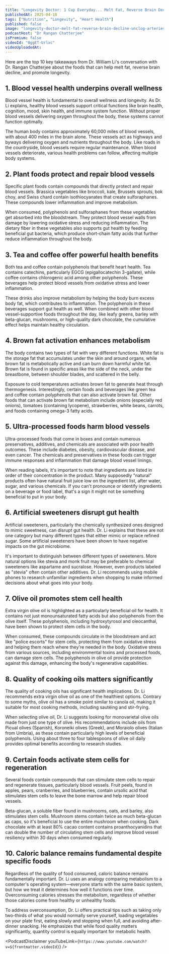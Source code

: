```yaml
---
title: "Longevity Doctor: 1 Cup Everyday... Melt Fat, Reverse Brain Decline & Unclog Arteries | William Li"
publishedAt: 2025-04-18
tags: ["Nutrition", "Longevity", "Heart Health"]
published: false
image: "longevity-doctor-melt-fat-reverse-brain-decline-unclog-arteries-william-li.jpg"
podcastHost: "Dr Rangan Chatterjee"
isPremium: false
videoId: "0ggET-Urlxc"
videoUploadedAt: 
---
```



<PodcastSummaryPageLayout frontmatter={frontmatter}>
Here are the top 10 key takeaways from Dr. William Li's conversation with Dr. Rangan Chatterjee about the foods that can help melt fat, reverse brain decline, and promote longevity.

## 1. Blood vessel health underpins overall wellness
Blood vessel health is fundamental to overall wellness and longevity. As Dr. Li explains, healthy blood vessels support critical functions like brain health, cognition, mood, skin health, and immune system function. Without proper blood vessels delivering oxygen throughout the body, these systems cannot function optimally.

The human body contains approximately 60,000 miles of blood vessels, with about 400 miles in the brain alone. These vessels act as highways and byways delivering oxygen and nutrients throughout the body. Like roads in the countryside, blood vessels require regular maintenance. When blood vessels deteriorate, various health problems can follow, affecting multiple body systems.

## 2. Plant foods protect and repair blood vessels
Specific plant foods contain compounds that directly protect and repair blood vessels. Brassica vegetables like broccoli, kale, Brussels sprouts, bok choy, and Swiss chard contain isothiocyanates that create sulforaphanes. These compounds lower inflammation and improve metabolism.

When consumed, polyphenols and sulforaphanes from these vegetables get absorbed into the bloodstream. They protect blood vessel walls from damage by lowering oxidative stress and reducing inflammation. The dietary fiber in these vegetables also supports gut health by feeding beneficial gut bacteria, which produce short-chain fatty acids that further reduce inflammation throughout the body.

## 3. Tea and coffee offer powerful health benefits
Both tea and coffee contain polyphenols that benefit heart health. Tea contains catechins, particularly EGCG (epigallocatechin 3-gallate), while coffee contains chlorogenic acid among other polyphenols. These beverages help protect blood vessels from oxidative stress and lower inflammation.

These drinks also improve metabolism by helping the body burn excess body fat, which contributes to inflammation. The polyphenols in these beverages support gut health as well. When combined with other blood vessel-supportive foods throughout the day, like leafy greens, barley with beta-glucan, mushrooms, or high-quality dark chocolate, the cumulative effect helps maintain healthy circulation.

## 4. Brown fat activation enhances metabolism
The body contains two types of fat with very different functions. White fat is the storage fat that accumulates under the skin and around organs, while brown fat is metabolically active and can burn down harmful white fat. Brown fat is found in specific areas like the side of the neck, under the breastbone, between shoulder blades, and scattered in the belly.

Exposure to cold temperatures activates brown fat to generate heat through thermogenesis. Interestingly, certain foods and beverages like green tea and coffee contain polyphenols that can also activate brown fat. Other foods that can activate brown fat metabolism include onions (especially red onions), tomatoes (containing lycopene), strawberries, white beans, carrots, and foods containing omega-3 fatty acids.

## 5. Ultra-processed foods harm blood vessels
Ultra-processed foods that come in boxes and contain numerous preservatives, additives, and chemicals are associated with poor health outcomes. These include diabetes, obesity, cardiovascular disease, and even cancer. The chemicals and preservatives in these foods can trigger immune responses and inflammation that damage blood vessel linings.

When reading labels, it's important to note that ingredients are listed in order of their concentration in the product. Many supposedly "natural" products often have natural fruit juice low on the ingredient list, after water, sugar, and various chemicals. If you can't pronounce or identify ingredients on a beverage or food label, that's a sign it might not be something beneficial to put in your body.

## 6. Artificial sweeteners disrupt gut health
Artificial sweeteners, particularly the chemically synthesized ones designed to mimic sweetness, can disrupt gut health. Dr. Li explains that these are not one category but many different types that either mimic or replace refined sugar. Some artificial sweeteners have been shown to have negative impacts on the gut microbiome.

It's important to distinguish between different types of sweeteners. More natural options like stevia and monk fruit may be preferable to chemical sweeteners like aspartame and sucralose. However, even products labeled as "stevia" often contain other additives. Dr. Li recommends using mobile phones to research unfamiliar ingredients when shopping to make informed decisions about what goes into your body.

## 7. Olive oil promotes stem cell health
Extra virgin olive oil is highlighted as a particularly beneficial oil for health. It contains not just monounsaturated fatty acids but also polyphenols from the olive itself. These polyphenols, including hydroxytyrosol and oleocanthal, have been shown to protect stem cells in the body.

When consumed, these compounds circulate in the bloodstream and act like "police escorts" for stem cells, protecting them from oxidative stress and helping them reach where they're needed in the body. Oxidative stress from various sources, including environmental toxins and processed foods, can damage stem cells. The polyphenols in olive oil provide protection against this damage, enhancing the body's regenerative capabilities.

## 8. Quality of cooking oils matters significantly
The quality of cooking oils has significant health implications. Dr. Li recommends extra virgin olive oil as one of the healthiest options. Contrary to some myths, olive oil has a smoke point similar to canola oil, making it suitable for most cooking methods, including sautéing and stir-frying.

When selecting olive oil, Dr. Li suggests looking for monovarietal olive oils made from just one type of olive. His recommendations include oils from Picual olives (Spanish), Koroneiki olives (Greek), and Moraiolo olives (Italian from Umbria), as these contain particularly high levels of beneficial polyphenols. Using about three to four tablespoons of olive oil daily provides optimal benefits according to research studies.

## 9. Certain foods activate stem cells for regeneration
Several foods contain compounds that can stimulate stem cells to repair and regenerate tissues, particularly blood vessels. Fruit peels, found in apples, pears, cranberries, and blueberries, contain ursolic acid that stimulates stem cells to leave the bone marrow and help repair blood vessels.

Beta-glucan, a soluble fiber found in mushrooms, oats, and barley, also stimulates stem cells. Mushroom stems contain twice as much beta-glucan as caps, so it's beneficial to use the entire mushroom when cooking. Dark chocolate with at least 80% cacao content contains proanthocyanidins that can double the number of circulating stem cells and improve blood vessel resiliency within 30 days when consumed regularly.

## 10. Caloric balance remains fundamental despite specific foods
Regardless of the quality of food consumed, caloric balance remains fundamentally important. Dr. Li uses an analogy comparing metabolism to a computer's operating system—everyone starts with the same basic system, but how we treat it determines how well it functions over time. Overconsuming calories stresses the metabolism, regardless of whether those calories come from healthy or unhealthy foods.

To address overconsumption, Dr. Li offers practical tips such as taking only two-thirds of what you would normally serve yourself, loading vegetables on your plate first, eating slowly and stopping when full, and avoiding after-dinner snacking. He emphasizes that while food quality matters significantly, quantity control is equally important for metabolic health.

<PodcastDisclaimer youTubeLink={`https://www.youtube.com/watch?v=${frontmatter.videoId}`} />

</PodcastSummaryPageLayout>
